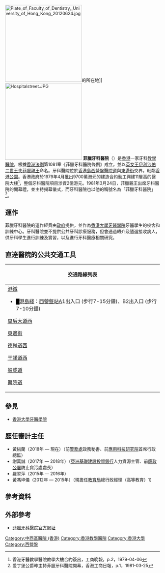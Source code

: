 {{NoteTA
|G1=PoliticiansUK
|G2=UK Places
|G3=People
|G4=Country
|1=zh-hans:菲腊牙科医院;zh-hant:菲臘牙科醫院
}}
{{Infobox hospital
| Name        = 菲臘牙科醫院
| Org/Group   = 
| Image      = The Prince Philip Dental Hospital.jpg
| image alt   = <!-- optional -->
| Caption     = 
| map_type    = <!-- optional: uses the "Template:Location map" format; must have latitude and longitude if using this. -->
| latitude    = <!-- used only for adding a map, with map_type -->
| longitude   = <!-- used only for adding a map, with map_type -->
| Logo        = <!-- optional -->
| Logo Size   = <!-- optional -->
| Location    = {{HKG}}[[香港島|香港島]][[西營盤|西營盤]][[醫院道|醫院道]]34號
| Coordinates = <!-- optional; use template coord with 'display=inline, title' -->
| HealthCare  = 
| Funding     = [[香港政府|香港政府]]
| Type        = Teaching
| Speciality  = [[牙科|牙科]]
| Standards   = 
| Emergency   = no
| Helipad     = 
| Affiliation = [[香港大學牙醫學院|香港大學牙醫學院]]
| Patron      = 
| Network     = 
| Beds        = 
| Founded     = 1981年 
| Closed      = 
| Website     = [https://ppdh.org.hk]
| Wiki-Links  = 
}}
{{香港公營機構基礎資訊
|中文機構名稱=菲臘牙科醫院管理局
|英文機構名稱=Board of Governors of The Prince Philip Dental Hospital
|機構標誌=
|標誌大小=
|首長職銜=主席
|首長姓名=[[王桂壎|王桂壎]]
|副首長職銜=當然委員
|副首長姓名=[[姚嘉榕|姚嘉榕]]（院長）<br>黃紉蘭（審計主任）
|副首長職銜2=
|副首長姓名2=
|成立年份=1981年
|法律基礎=第1081章《菲臘牙科醫院條例》
|聯繫部門=[[衞生署_(香港)|衞生署]]、[[教育局_(香港)|教育局]]
|類型=法定機構
|總部={{HK}}
|網站={{Official website|https://ppdh.org.hk/zh-hant/%e9%97%9c%e6%96%bc%e6%88%91%e5%80%91/|官方網站}}
}}

[[File:Plate_of_Faculty_of_Dentistry,_University_of_Hong_Kong_20120624.jpg|250px]]的所在地]]
[[File:Hospitalstreet.JPG|250px]]
'''菲臘牙科醫院'''（{{lang-en|'''The Prince Philip Dental Hospital'''}}）是[[香港|香港]]一家牙科[[教學醫院|教學醫院]]，根據[[香港法例|香港法例]]第1081章《菲臘牙科醫院條例》成立，並以[[英國君主|英女王]][[伊利沙伯二世|伊利沙伯二世]][[王夫|王夫]][[愛丁堡公爵|菲臘親王]]命名。牙科醫院位於[[香港島|香港島]][[西營盤|西營盤]][[醫院道|醫院道]]與[[東邊街|東邊街]]交界，毗鄰[[香港佐治五世紀念公園|香港公園]]。香港政府於1979年4月批出9700萬港元的建造合約動工興建11層高的醫院大樓<ref>香港牙醫教學醫院教學大樓合約簽出，工商晚報，p.2，1979-04-06</ref>，整個牙科醫院項目涉資2億港元。1981年3月24日，菲臘親王出席牙科醫院的開幕禮，並主持揭幕儀式，而牙科醫院也以他的稱號名為「菲臘牙科醫院」<ref>愛丁堡公爵昨主持菲臘牙科醫院開幕，香港工商日報，p.1，1981-03-25 </ref>。

== 運作 ==
菲臘牙科醫院的運作經費由[[香港特別行政區政府|政府]]提供，並作為[[香港大學牙醫學院|香港大學牙醫學院]]牙醫學生的校舍和訓練中心。牙科醫院並不提供公共牙科診療服務，但會通過轉介及遴選接收病人，供牙科學生進行訓練及實習，以及進行牙科醫療相關研究。

==直達醫院的公共交通工具==
{| class="mw-collapsible mw-collapsed wikitable" style="background:yellow; margin: 0 auto; width: auto;" 
! 交通路線列表
|-
|
;[[港鐵|港鐵]]
*<font color="{{港島綫色彩}}">█</font>[[港島綫|港島綫]]：[[西營盤站|西營盤站]]A1出入口 (步行7-15分鐘)、B2出入口 (步行7-10分鐘)
;[[皇后大道|皇后大道西]]
{{港島巴士簡單列表|3A|4|4X|7|10|37A|71|90B|91|94}}{{過海隧道巴士簡單列表|101|104}}
;[[東邊街|東邊街]]
{{港島巴士簡單列表|10}}
;[[德輔道|德輔道西]]
{{港島巴士簡單列表|1|3A|4|5B|7|10|37B|71|71P|91|94}}{{過海隧道巴士簡單列表|101|113|905|905P}}
;[[干諾道|干諾道西]]
{{港島巴士簡單列表|18|18P|18X}}{{過海隧道巴士簡單列表|101X|930A|970|970X|973}}
;[[般咸道|般咸道]]
{{港島巴士簡單列表|40M|40P|93C}}{{過海隧道巴士簡單列表|103}}
;[[醫院道|醫院道]]
{{港島專線小巴簡單列表|12|12S|45A|45S}}
|}

== 參見 ==
*[[香港大學牙醫學院|香港大學牙醫學院]]

==歷任審計主任==
*黃紉蘭（2018年 — 現在）（前[[香港警務處|警務處]]政務秘書、前[[應用科技研究院|應用科技研究院]]首席行政總監）
*謝萬誠（2017年 — 2018年）（[[亞投行|亞洲基礎建設投資銀行]]人力資源主管、前[[香港廉政公署|廉政公署]]防止貪污處處長）
*羅翠萍（2015年 — 2016年）
*黃馮坤儀（2012年 — 2015年）（現擔任[[教育局_(香港)|教育局]]總行政經理（高等教育）1）

== 參考資料 ==
{{reflist}}

== 外部參考 ==
* [http://www.ppdh.org.hk 菲臘牙科醫院官方網址] {{Wayback|url=http://www.ppdh.org.hk/ |date=20140612005825 }}

{{香港大學}}
[[Category:中西區醫院_(香港)|Category:中西區醫院 (香港)]]
[[Category:香港教學醫院|Category:香港教學醫院]]
[[Category:香港大學|Category:香港大學]]
[[Category:西營盤|Category:西營盤]]
